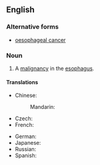 ==English==
{{wikipedia}}
===Alternative forms===
* [[oesophageal cancer]] {{qualifier|UK}}

===Noun===
{{en-noun|head=[[esophageal]] [[cancer]]}}

# {{context|pathology|US|lang=en}} A [[cancer|malignancy]] in the [[esophagus]].

====Translations====
{{trans-top|cancer}}
* Chinese:
*: Mandarin: {{t|cmn|食道癌|tr=shídào'ái|sc=Hani}}
* Czech: {{t|cs|rakovina jícnu|f}}
* French: {{t|fr|cancer de l'œsophage|m}}
{{trans-mid}}
* German: {{t|de|Speiseröhrenkrebs|m}}
* Japanese: {{t|ja|食道癌|tr=しょくどうがん, shokudōgan|sc=Jpan}}
* Russian: {{t|ru|рак пищево́да|m|sc=Cyrl}}
* Spanish: {{t|es|cáncer de esófago}}
{{trans-bottom}}
